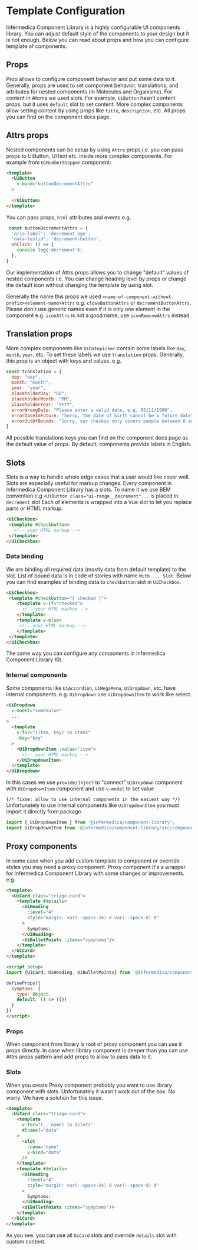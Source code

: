 
<Meta title="Getting Started/Development Guide/Template Configuration" />

# Template Configuration

Infermedica Component Library is a highly configurable UI components library.
You can adjust default style of the components to your design but it is not enough.
Below you can read about props and how you can configure template of components.

<PageOutline/>

## Props
Prop allows to configure component behavior and put some data to it. Generally, props are used to set component behavior, translations, and attributes for nested components (in Molecules and Organisms).
For content in Atoms we used slots. For example, `UiButton` hasn't content props, but it uses `default` slot to set content. More complex components allow setting content by using props like `title`, `description`, etc.
All props you can find on the component docs page.


## Attrs props
Nested components can be setup by using `Attrs` props i.e. you can pass props to UiButton, UiText etc. inside more complex components.
For example from `UiNumberStepper` component:

```html
<template>
  <UiButton
    v-bind="buttonDecrementAttrs"
  >
    ...
  </UiButton>
</template>
```

You can pass props, `html` attributes and events e.g.
```js
 const buttonDecrementAttrs = {
  'aria-label': 'decrement age',
  'data-testid': 'decrement-button',
  onClick: () => {
    console.log('decrement');
  },
}
```
Our implementation of Attrs props allows you to change "default" values of nested components i.e. You can change heading level by props or change the default icon without changing the template by using slot.

Generally the name this props we used `<name-of-component-without-prefix><element-name>Attrs` e.g. `closeButtonAttrs` or `decrementButtonAttrs`.
Please don't use generic names even if it is only one element in the component e.g. `iconAttrs` is not a good name, use `iconRemoveAttrs` instead.


## Translation props
More complex components like `UiDatepicker` contain some labels like `day`, `month`, `year`, etc. To set these labels we use `translation` props. Generally, this prop is an object with keys and values. e.g.

```js
const translation = {
  day: "day",
  month: "month",
  year: "year",
  placeholderDay: "DD",
  placeholderMonth: "MM",
  placeholderYear: "YYYY",
  errorWrongDate: "Please enter a valid date, e.g. 05/11/1990",
  errorDateInFuture: "Sorry, the date of birth cannot be a future date",
  errorOutOfBounds: "Sorry, our checkup only covers people between 0 and 120 years old"
}
```

All possible translations keys you can find on the component docs page as the default value of props. By default, components provide labels in English.

## Slots
Slots is a way to handle whole edge cases that a user would like cover well. Slots are especially useful for markup changes.
Every component in Infermedica Component Library has a slots. To name it we use BEM convention e.g `<UiButton class="ui-range__decrement"...` is placed in `decrement` slot
Each of elements is wrapped into a Vue slot to let you replace parts or HTML markup.

```html
<UiCheckbox>
 <template #checkbutton>
   <!-- your HTML markup -->
 </template>
</UiCheckbox>
```

### Data binding
We are binding all required data (mostly data from default template) to the slot. List of bound data is in code of stories with name `With ... Slot`.
Below you can find examples of binding data to `checkbutton` slot in `UiCheckbox`.

```html
<UiCheckbox>
 <template #checkbutton="{ checked }">
    <template v-if="checked">
      <!-- your HTML markup -->
    </template>
    <template v-else>
     <!-- your HTML markup -->
    </template>
 </template>
</UiCheckbox>
```

The same way you can configure any components in Infermedica Component Library Kit.

### Internal components
Some components like `UiAccordion`, `UiMegaMenu`, `UiDropdown`, etc. have internal components. e.g. `UiDropdown` use `UiDropdownItem` to work like select.
```html
<UiDropdown
  v-model="someValue"
  ...
>
  <template
    v-for="(item, key) in items"
    :key="key"
  >
    <UiDropdownItem :value="item">
      <!-- your HTML markup -->
    </UiDropdownItem>
  </template>
</UiDropdown>
```
In this cases we use `provide/inject` to "connect" `UiDropdown` component with `UiDropdownItem` component and use `v-model` to set value

`{/* fixme: allow to use internal components in the easiest way */}`
Unfortunately to use internal components like `UiDropdownItem` you must import it directly from package.
```js
import { UiDropdownItem } from '@infermedica/component-library';
import UiDropdownItem from '@infermedica/component-library/src/components/molecules/UiDropdown/_internal/UiDropdownItem.vue';
```

## Proxy components
In some case when you add custom template to component or override styles you may need a proxy component.
Proxy component it's a wrapper for Infermedica Component Library with some changes or improvements. e.g.

```html
<template>
  <UiCard class="triage-card">
    <template #details>
      <UiHeading
        :level="4"
        style="margin: var(--space-24) 0 var(--space-8) 0"
      >
        Symptoms:
      </UiHeading>
      <UiBulletPoints :items="symptoms"/>
    </template>
  </UiCard>
</template>

<script setup>
import {UiCard, UiHeading, UiBulletPoints} from '@infermedica/component-library';

defineProps({
  symptoms: {
    type: Object,
    default: () => ({})
  }
})
</script>
```

### Props
When component from library is root of proxy component you can use it props directly. In case when library component is deeper
than you can use Attrs props pattern and add props to allow to pass data to it.

### Slots
When you create Proxy component probably you want to use library component with slots. Unfortunately it wasn't work out of the box.
No worry. We have a solution for this issue.

```html
<template>
  <UiCard class="triage-card">
    <template
      v-for="(_, name) in $slots"
      #[name]="data"
    >
      <slot
        :name="name"
        v-bind="data"
      />
    </template>
    <template #details>
      <UiHeading
        :level="4"
        style="margin: var(--space-24) 0 var(--space-8) 0"
      >
        Symptoms:
      </UiHeading>
      <UiBulletPoints :items="symptoms"/>
    </template>
  </UiCard>
</template>
```

As you see, you can use all `UiCard` slots and override `details` slot with custom content.

